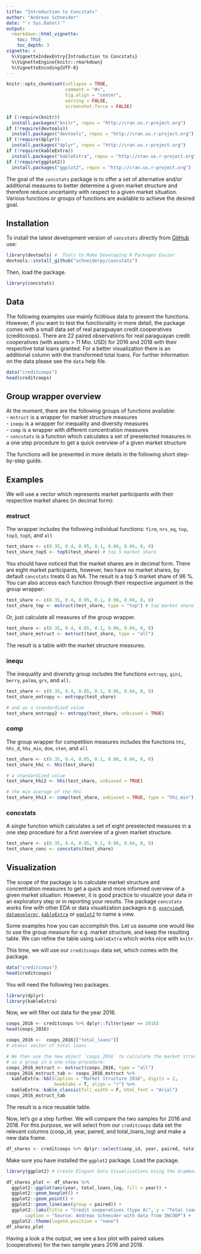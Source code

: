 ```yaml
---
title: "Introduction to Concstats"
author: "Andreas Schneider"
date: "`r Sys.Date()`"
output: 
  rmarkdown::html_vignette:
    toc: TRUE
    toc_depth: 3
vignette: >
  %\VignetteIndexEntry{Introduction to Concstats}
  %\VignetteEngine{knitr::rmarkdown}
  %\VignetteEncoding{UTF-8}
---
```


```r
knitr::opts_chunk$set(collapse = TRUE,
                      comment = "#>",
                      fig.align = "center",
                      warning = FALSE,
                      screenshot.force = FALSE)
```


```R
if (!require(knitr))
  install.packages("knitr", repos = "http://cran.us.r-project.org")
if (!require(devtools))
  install.packages("devtools", repos = "http://cran.us.r-project.org")
if (!require(dplyr))
  install.packages("dplyr", repos = "http://cran.us.r-project.org")
if (!require(kableExtra))
  install.packages("kableExtra", repos = "http://cran.us.r-project.org")
if (!require(ggplot2))
  install.packages("ggplot2", repos = "http://cran.us.r-project.org")
```

The goal of the ``concstats`` package is to offer a set of alternative and/or
additional measures to better determine a given market structure and therefore
reduce uncertainty with respect to a given market situation. Various functions
or groups of functions are available to achieve the desired goal. 

## Installation
To install the latest development version of `concstats` directly from [GitHub](https://github.com/schneiderpy/concstats) use: 

```r
library(devtools) #  Tools to Make Developing R Packages Easier 
devtools::install_github("schneiderpy/concstats")
```

Then, load the package.
```r
library(concstats)
```

## Data
The following examples use mainly fictitious data to present the functions.
However, if you want to test the functionality in more detail, the package comes
with a small data set of real paraguayan credit cooperatives (creditcoops). There
are 22 paired observations for real paraguayan credit cooperatives 
(with assets > 11 Mio. USD) for 2016 and 2018 with their respective total loans 
granted. For a better visualization there is an additional column with the 
transformed total loans. For further information on the data please see the
`data` help file.

```r
data("creditcoops")
head(creditcoops)
```

## Group wrapper overview
At the moment, there are the following groups of functions available:    
- `mstruct` is a wrapper for market structure measures    
- `inequ` is a wrapper for inequality and diversity measures    
- `comp` is a wrapper with different concentration measures    
- `concstats` is a function which calculates a set of preselected measures in a 
    one step procedure to get a quick overview of a given market structure    

The functions will be presented in more details in the following short
step-by-step guide. 

## Examples
We will use a vector which represents market participants with their respective 
market shares (in decimal form): 

### mstruct
The wrapper includes the following individual functions: ```firm```, ```nrs_eq```,
```top```, ```top3```, ```top5```, and ```all```
```r
test_share <- c(0.35, 0.4, 0.05, 0.1, 0.06, 0.04, 0, 0)
test_share_top5 <- top5(test_share) # top 5 market share
```
You should have noticed that the market shares are in decimal form. There are 
eight market participants, however, two have no market shares, by default 
```concstats``` treats 0 as NA. The result is a top 5 market share of 96 %.
You can also access each function through their respective argument in the 
group wrapper:

```r
test_share <- c(0.35, 0.4, 0.05, 0.1, 0.06, 0.04, 0, 0)
test_share_top <- mstruct(test_share, type = "top") # top market share
```

Or, just calculate all measures of the group wrapper.
```r
test_share <- c(0.35, 0.4, 0.05, 0.1, 0.06, 0.04, 0, 0)
test_share_mstruct <- mstruct(test_share, type = "all")
```

The result is a table with the market structure measures.

### inequ
The inequality and diversity group includes the functions ```entropy```, 
```gini```, ```berry```, ```palma```, ```grs```, and ```all```.

```r
test_share <- c(0.35, 0.4, 0.05, 0.1, 0.06, 0.04, 0, 0)
test_share_entropy <- entropy(test_share)

# and as a standardized value
test_share_entropy2 <- entropy(test_share, unbiased = TRUE)
```

### comp
The group wrapper for competition measures includes the functions ```hhi```, 
```hhi_d```, ```hhi_min```, ```dom```, ```sten```, and ```all```

```r
test_share <- c(0.35, 0.4, 0.05, 0.1, 0.06, 0.04, 0, 0)
test_share_hhi <- hhi(test_share)

# a standardized value
test_share_hhi2 <- hhi(test_share, unbiased = TRUE)

# the min average of the hhi
test_share_hhi3 <- comp(test_share, unbiased = TRUE, type = "hhi_min")
```

### concstats
A single function which calculates a set of eight preselected measures in a 
one step procedure for a first overview of a given market structure.

```r
test_share <- c(0.35, 0.4, 0.05, 0.1, 0.06, 0.04, 0, 0)
test_share_conc <- concstats(test_share)
```

## Visualization
The scope of the package is to calculate market structure and concentration 
measures to get a quick and more informed overview of a given market situation.
However, it is good practice to visualize your data in an exploratory step or in
reporting your results. The package ```concstats``` works fine with other EDA or 
data visualization packages e.g. [```overviewR```](https://CRAN.R-project.org/package=overviewR),
[```dataexplorer```](https://CRAN.R-project.org/package=DataExplorer), [```kableExtra```](https://CRAN.R-project.org/package=kableExtra) or [```ggplot2```](https://CRAN.R-project.org/package=ggplot2) to name a view.

Some examples how you can accomplish this.
Let us assume one would like to use the group measure for e.g. market structure,
and keep the resulting table. We can refine the table using ```kableExtra``` 
which works nice with ```knitr```.

This time, we will use our ```creditcoops``` data set, which comes with the 
package.

```r
data("creditcoops")
head(creditcoops)
```

You will need the following two packages.
```r
library(dplyr)
library(kableExtra)
```

Now, we will filter out data for the year 2016.
```r
coops_2016 <- creditcoops %>% dplyr::filter(year == 2016)
head(coops_2016)

coops_2016 <-  coops_2016[["total_loans"]]
# atomic vector of total loans

# We then use the new object `coops_2016` to calculate the market structure measures
# as a group in a one-step-procedure:
coops_2016_mstruct <- mstruct(coops_2016, type = "all")
coops_2016_mstruct_tab <- coops_2016_mstruct %>% 
  kableExtra::kbl(caption = "Market structure 2016", digits = 2,
                  booktabs = T, align = "r") %>% 
  kableExtra::kable_classic(full_width = F, html_font = "Arial")
coops_2016_mstruct_tab
```

The result is a nice reusable table.

Now, let's go a step further. We will compare the two samples for 2016 and 2018.
For this purpose, we will select from our `creditcoops` data set the relevant
columns (coop_id, year, paired, and total_loans_log) and make a new data frame.
```r
df_shares <- creditcoops %>% dplyr::select(coop_id, year, paired, total_loans_log)
```
Make sure you have installed the `ggplot2` package. Load the package.
```r
library(ggplot2) # Create Elegant Data Visualisations Using the Grammar of Graphics
```

```r
df_shares_plot <- df_shares %>%
  ggplot2::ggplot(aes(year, total_loans_log, fill = year)) +
  ggplot2::geom_boxplot() +
  ggplot2::geom_point() +
  ggplot2::geom_line(aes(group = paired)) +
  ggplot2::labs(title = "Credit cooperatives (type A)", y = "Total loans (log)",
       caption = "Source: Andreas Schneider with data from INCOOP") +
  ggplot2::theme(legend.position = "none")
df_shares_plot
```

Having a look a the output, we see a box plot with paired values (cooperatives)
for the two sample years 2016 and 2018.


